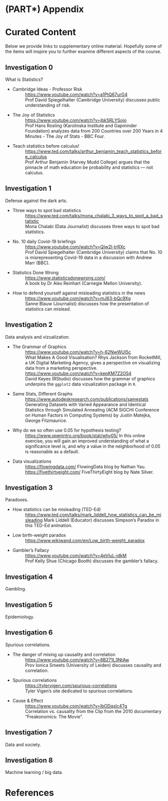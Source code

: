 # (PART\*) Appendix {-}

# Curated Content {-}

Below we provide links to supplementary online material. Hopefully some of the items will inspire you to further examine different aspects of the course. 

## Investigation 0 {-}

What is Statistics? 

- Cambridge Ideas - Professor Risk
: [https://www.youtube.com/watch?v=a1PtQ67urG4](https://www.youtube.com/watch?v=a1PtQ67urG4) <br /> Prof David Spiegelhalter (Cambridge University) discusses public understanding of risk.

- The Joy of Statistics
: [https://www.youtube.com/watch?v=jbkSRLYSojo](https://www.youtube.com/watch?v=jbkSRLYSojo) <br /> Prof Hans Rosling (Karolinska Institute and Gapminder Foundation) analyzes data from 200 Countries over 200 Years in 4 Minutes - The Joy of Stats - BBC Four.

- Teach statistics before calculus!
: [https://www.ted.com/talks/arthur_benjamin_teach_statistics_before_calculus](https://www.ted.com/talks/arthur_benjamin_teach_statistics_before_calculus) <br /> Prof Arthur Benjamin (Harvey Mudd College) argues that the pinnacle of math education be probability and statistics --- not calculus.


## Investigation 1 {-}

Defense against the dark arts.

- Three ways to spot bad statistics 
: [https://www.ted.com/talks/mona_chalabi_3_ways_to_spot_a_bad_statistic](https://www.ted.com/talks/mona_chalabi_3_ways_to_spot_a_bad_statistic) <br /> Mona Chalabi (Data Journalist) discusses three ways to spot bad statistics.

- No. 10 daily Covid-19 briefings
: [https://www.youtube.com/watch?v=QIw2l-trRXc](https://www.youtube.com/watch?v=QIw2l-trRXc) <br /> Prof David Spiegelhalter (Cambridge University) claims that No. 10 is misrepresenting Covid-19 data in a discussion with Andrew Marr (BBC).

- Statistics Done Wrong
: [https://www.statisticsdonewrong.com/](https://www.statisticsdonewrong.com/) <br /> A book by Dr Alex Reinhart (Carnegie Mellon University).

- How to defend yourself against misleading statistics in the news 
: [https://www.youtube.com/watch?v=mJ63-bQc9Xg](https://www.youtube.com/watch?v=mJ63-bQc9Xg) <br /> Sanne Blauw (Journalist) discusses how the presentation of statistics can mislead. 


## Investigation 2 {-}

Data analysis and vizualization. 

- The Grammar of Graphics
: [https://www.youtube.com/watch?v=h-62NwWUI5c](https://www.youtube.com/watch?v=h-62NwWUI5c) <br /> What Makes A Good Visualisation? Rhys Jackson from RocketMill, a UK Digital Marketing Agency, gives a perspective on visualizing data from a marketing perspective. 
: [https://www.youtube.com/watch?v=kepKM7Z2O54](https://www.youtube.com/watch?v=kepKM7Z2O54) <br /> David Keyes (RStudio) discusses how the grammar of graphics underpins the `ggplot2` data vizualization package in `R`.

- Same Stats, Different Graphs
: [https://www.autodeskresearch.com/publications/samestats](https://www.autodeskresearch.com/publications/samestats) <br /> Generating Datasets with Varied Appearance and Identical Statistics through Simulated Annealing (ACM SIGCHI Conference on Human Factors in Computing Systems) by Justin Matejka, George Fitzmaurice.

- Why do we so often use 0.05 for hypothesis testing?
: [https://www.openintro.org/book/stat/why05/](https://www.openintro.org/book/stat/why05/) In this online exercise, you will gain an improved understanding of what a significance level is, and why a value in the neighborhood of 0.05 is reasonable as a default.

- Data visualizations
: [https://flowingdata.com/](https://flowingdata.com/) FlowingData blog by Nathan Yau.
: [https://fivethirtyeight.com/](https://fivethirtyeight.com/) FiveThirtyEight blog by Nate Silver.


## Investigation 3 {-}

Paradoxes. 

- How statistics can be misleading (TED-Ed)
: [https://www.ted.com/talks/mark_liddell_how_statistics_can_be_misleading](https://www.ted.com/talks/mark_liddell_how_statistics_can_be_misleading) Mark Liddell (Educator) discusses Simpson's Paradox in this TED-Ed animation.

- Low birth-weight paradox
: [https://www.wikiwand.com/en/Low_birth-weight_paradox](https://www.wikiwand.com/en/Low_birth-weight_paradox) 

- Gambler's Fallacy
: [https://www.youtube.com/watch?v=4eVluL-idkM](https://www.youtube.com/watch?v=4eVluL-idkM) <br /> Prof Kelly Shue (Chicago Booth) discusses the gambler's fallacy. 


## Investigation 4 {-}

Gambling.




## Investigation 5 {-}

Epidemiology. 




## Investigation 6 {-}

Spurious correlations. 

-  The danger of mixing up causality and correlation 
: [https://www.youtube.com/watch?v=8B271L3NtAw](https://www.youtube.com/watch?v=8B271L3NtAw) <br /> Prov Ionica Smeets (University of Leiden) discusses causality and correlation.

-  Spurious correlations
: [https://tylervigen.com/spurious-correlations](https://tylervigen.com/spurious-correlations) <br /> Tyler Vigen's site dedicated to spurious correlations. 

-  Cause & Effect
: [https://www.youtube.com/watch?v=lbODqslc4Tg](https://www.youtube.com/watch?v=lbODqslc4Tg) <br /> Correlation vs. causality from the Clip from the 2010 documentary "Freakonomics: The Movie".




## Investigation 7 {-}

Data and society. 





## Investigation 8 {-}

Machine learning / big data.



# References {-}